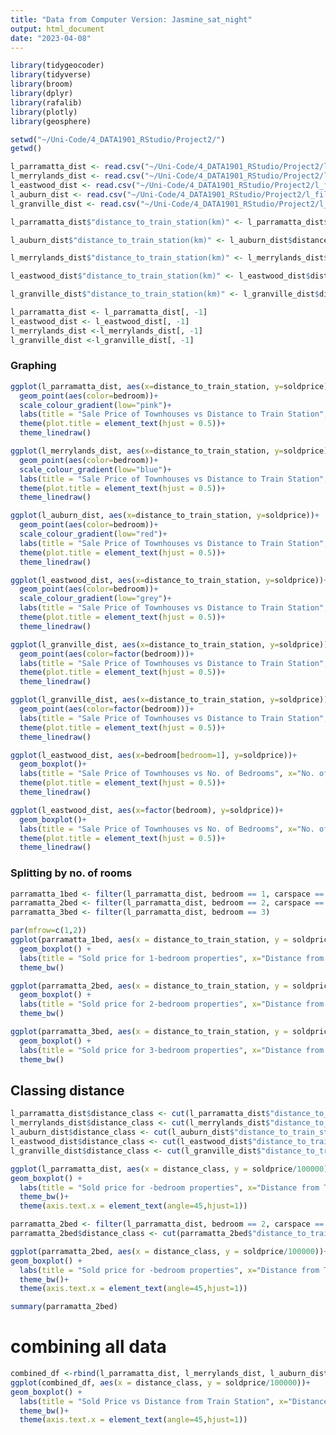 ```yaml
---
title: "Data from Computer Version: Jasmine_sat_night"
output: html_document
date: "2023-04-08"
---
```

```r
library(tidygeocoder)
library(tidyverse)
library(broom)
library(dplyr)
library(rafalib)
library(plotly)
library(geosphere)
```

```r
setwd("~/Uni-Code/4_DATA1901_RStudio/Project2/")
getwd()
```


```r
l_parramatta_dist <- read.csv("~/Uni-Code/4_DATA1901_RStudio/Project2/l_files/l_parramatta_houseprice.csv")
l_merrylands_dist <- read.csv("~/Uni-Code/4_DATA1901_RStudio/Project2/l_files/l_merrylands_houseprice.csv")
l_eastwood_dist <- read.csv("~/Uni-Code/4_DATA1901_RStudio/Project2/l_files/l_eastwood_houseprice.csv")
l_auburn_dist <- read.csv("~/Uni-Code/4_DATA1901_RStudio/Project2/l_files/l_auburn_houseprice.csv")
l_granville_dist <- read.csv("~/Uni-Code/4_DATA1901_RStudio/Project2/l_files/l_granville_houseprice.csv")

l_parramatta_dist$"distance_to_train_station(km)" <- l_parramatta_dist$distance_to_train_station/1000

l_auburn_dist$"distance_to_train_station(km)" <- l_auburn_dist$distance_to_train_station/1000

l_merrylands_dist$"distance_to_train_station(km)" <- l_merrylands_dist$distance_to_train_station/1000

l_eastwood_dist$"distance_to_train_station(km)" <- l_eastwood_dist$distance_to_train_station/1000

l_granville_dist$"distance_to_train_station(km)" <- l_granville_dist$distance_to_train_station/1000

l_parramatta_dist <- l_parramatta_dist[, -1]
l_eastwood_dist <- l_eastwood_dist[, -1]
l_merrylands_dist <-l_merrylands_dist[, -1]
l_granville_dist <-l_granville_dist[, -1]
```

### Graphing
```r
ggplot(l_parramatta_dist, aes(x=distance_to_train_station, y=soldprice))+
  geom_point(aes(color=bedroom))+
  scale_colour_gradient(low="pink")+
  labs(title = "Sale Price of Townhouses vs Distance to Train Station", x="Distance to Local Train Station (m)", y="Sale Price ($)")+
  theme(plot.title = element_text(hjust = 0.5))+
  theme_linedraw()

ggplot(l_merrylands_dist, aes(x=distance_to_train_station, y=soldprice))+
  geom_point(aes(color=bedroom))+
  scale_colour_gradient(low="blue")+
  labs(title = "Sale Price of Townhouses vs Distance to Train Station", x="Distance to Local Train Station (m)", y="Sale Price ($)")+
  theme(plot.title = element_text(hjust = 0.5))+
  theme_linedraw()

ggplot(l_auburn_dist, aes(x=distance_to_train_station, y=soldprice))+
  geom_point(aes(color=bedroom))+
  scale_colour_gradient(low="red")+
  labs(title = "Sale Price of Townhouses vs Distance to Train Station", x="Distance to Local Train Station (m)", y="Sale Price ($)")+
  theme(plot.title = element_text(hjust = 0.5))+
  theme_linedraw()

ggplot(l_eastwood_dist, aes(x=distance_to_train_station, y=soldprice))+
  geom_point(aes(color=bedroom))+
  scale_colour_gradient(low="grey")+
  labs(title = "Sale Price of Townhouses vs Distance to Train Station", x="Distance to Local Train Station (m)", y="Sale Price ($)")+
  theme(plot.title = element_text(hjust = 0.5))+
  theme_linedraw()

ggplot(l_granville_dist, aes(x=distance_to_train_station, y=soldprice))+
  geom_point(aes(color=factor(bedroom)))+
  labs(title = "Sale Price of Townhouses vs Distance to Train Station", x="Distance to Local Train Station (m)", y="Sale Price ($)")+
  theme(plot.title = element_text(hjust = 0.5))+
  theme_linedraw()

ggplot(l_granville_dist, aes(x=distance_to_train_station, y=soldprice))+
  geom_point(aes(color=factor(bedroom)))+
  labs(title = "Sale Price of Townhouses vs Distance to Train Station", x="Distance to Local Train Station (m)", y="Sale Price ($)")+
  theme(plot.title = element_text(hjust = 0.5))+
  theme_linedraw()
```


```r
ggplot(l_eastwood_dist, aes(x=bedroom[bedroom=1], y=soldprice))+
  geom_boxplot()+
  labs(title = "Sale Price of Townhouses vs No. of Bedrooms", x="No. of Bedrooms", y="Sale Price ($)")+
  theme(plot.title = element_text(hjust = 0.5))+
  theme_linedraw()

ggplot(l_eastwood_dist, aes(x=factor(bedroom), y=soldprice))+
  geom_boxplot()+
  labs(title = "Sale Price of Townhouses vs No. of Bedrooms", x="No. of Bedrooms", y="Sale Price ($)")+
  theme(plot.title = element_text(hjust = 0.5))+
  theme_linedraw()
```

### Splitting by no. of rooms
```r
parramatta_1bed <- filter(l_parramatta_dist, bedroom == 1, carspace == 1)
parramatta_2bed <- filter(l_parramatta_dist, bedroom == 2, carspace == 1)
parramatta_3bed <- filter(l_parramatta_dist, bedroom == 3)

par(mfrow=c(1,2))
ggplot(parramatta_1bed, aes(x = distance_to_train_station, y = soldprice/100000)) +
  geom_boxplot() +
  labs(title = "Sold price for 1-bedroom properties", x="Distance from Train Station(m)", y="Selling Price (x$100000)")+
  theme_bw()

ggplot(parramatta_2bed, aes(x = distance_to_train_station, y = soldprice/100000)) +
  geom_boxplot() +
  labs(title = "Sold price for 2-bedroom properties", x="Distance from Train Station(m)", y="Selling Price (x$100000)")+
  theme_bw()

ggplot(parramatta_3bed, aes(x = distance_to_train_station, y = soldprice/100000)) +
  geom_boxplot() +
  labs(title = "Sold price for 3-bedroom properties", x="Distance from Train Station(m)", y="Selling Price (x$100000)")+
  theme_bw()

```

## Classing distance
```r
l_parramatta_dist$distance_class <- cut(l_parramatta_dist$"distance_to_train_station(km)",breaks=c(0,0.250,0.500,0.750,1.000,1.250,1.500,1.750,2.000,2.250,2.500,3.000,3.250,3.500,3.750, 4.000))
l_merrylands_dist$distance_class <- cut(l_merrylands_dist$"distance_to_train_station(km)",breaks=c(0,0.250,0.500,0.750,1.000,1.250,1.500,1.750,2.000,2.250,2.500, 3.000,3.250,3.500,3.750, 4.000))
l_auburn_dist$distance_class <- cut(l_auburn_dist$"distance_to_train_station(km)",breaks=c(0,0.250,0.500,0.750,1.000,1.250,1.500,1.750,2.000,2.250,2.500,3.000,3.250,3.500,3.750, 4.000))
l_eastwood_dist$distance_class <- cut(l_eastwood_dist$"distance_to_train_station(km)",breaks=c(0,0.250,0.500,0.750,1.000,1.250,1.500,1.750,2.000,2.250,2.500,3.000,3.250,3.500,3.750, 4.000))
l_granville_dist$distance_class <- cut(l_granville_dist$"distance_to_train_station(km)",breaks=c(0,0.250,0.500,0.750,1.000,1.250,1.500,1.750,2.000,2.250,2.500,3.000,3.250,3.500,3.750, 4.000))

ggplot(l_parramatta_dist, aes(x = distance_class, y = soldprice/100000))+
geom_boxplot() +
  labs(title = "Sold price for -bedroom properties", x="Distance from Train Station(m)", y="Selling Price (x$100000)")+
  theme_bw()+
  theme(axis.text.x = element_text(angle=45,hjust=1))

parramatta_2bed <- filter(l_parramatta_dist, bedroom == 2, carspace == 1)
parramatta_2bed$distance_class <- cut(parramatta_2bed$"distance_to_train_station(km)",breaks=c(0,0.250,0.500,0.750,1.000,1.250,1.500,1.750,2.000,2.250,2.500))

ggplot(parramatta_2bed, aes(x = distance_class, y = soldprice/100000))+
geom_boxplot() +
  labs(title = "Sold price for -bedroom properties", x="Distance from Train Station(m)", y="Selling Price (x$100000)")+
  theme_bw()+
  theme(axis.text.x = element_text(angle=45,hjust=1))

summary(parramatta_2bed)
```

# combining all data 
```r
combined_df <-rbind(l_parramatta_dist, l_merrylands_dist, l_auburn_dist, l_granville_dist, l_granville_dist)
ggplot(combined_df, aes(x = distance_class, y = soldprice/100000))+
geom_boxplot() +
  labs(title = "Sold Price vs Distance from Train Station", x="Distance from Train Station(km)", y="Selling Price (x$100000)")+
  theme_bw()+
  theme(axis.text.x = element_text(angle=45,hjust=1))

```


